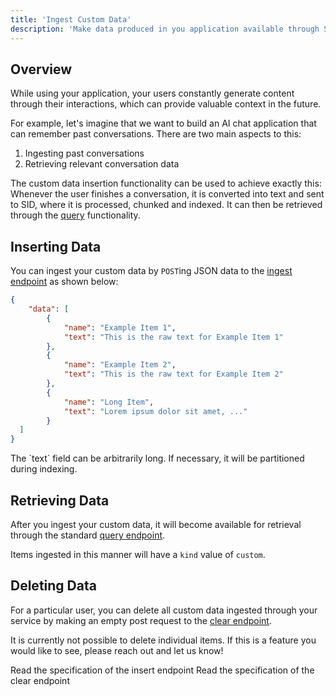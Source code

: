 ```yaml
---
title: 'Ingest Custom Data'
description: 'Make data produced in you application available through SID'
---
```

## Overview
While using your application, your users constantly generate content through their interactions,
which can provide valuable context in the future.

For example, let's imagine that we want to build an AI chat application that can remember past conversations.
There are two main aspects to this:
1. Ingesting past conversations   
2. Retrieving relevant conversation data

The custom data insertion functionality can be used to achieve exactly this:
Whenever the user finishes a conversation, 
it is converted into text and sent to SID, where it is processed, chunked and indexed.
It can then be retrieved through the [query](/build/query) functionality.

## Inserting Data
You can ingest your custom data by `POST`ing JSON data to the 
[ingest endpoint](/api-reference/endpoint/custom_insert)
as shown below:
```json
{
    "data": [
        {
            "name": "Example Item 1",
            "text": "This is the raw text for Example Item 1"
        },
        {
            "name": "Example Item 2",
            "text": "This is the raw text for Example Item 2"
        },
        {
            "name": "Long Item",
            "text": "Lorem ipsum dolor sit amet, ..."
        }
  ]
}
```
<Info>
The `text` field can be arbitrarily long. If necessary, it will be partitioned during indexing.
</Info>

## Retrieving Data
After you ingest your custom data, it will become available for retrieval through the
standard [query endpoint](/api-reference/endpoints/query).

Items ingested in this manner will have a `kind` value of `custom`.

## Deleting Data
For a particular user, you can delete all custom data ingested through your service by making 
an empty post request to the
[clear endpoint](/api-reference/endpoints/custom_clear).

It is currently not possible to delete individual items.
If this is a feature you would like to see, please reach out and let us know!

<CardGroup cols={2}>
<Card
title="Insert API Reference"
icon="rocket"
href="/api-reference/endpoint/custom_insert"
>
Read the specification of the insert endpoint
</Card>
<Card
title="Clear API Reference"
icon="rocket"
href="/api-reference/endpoint/custom_clear"
>
Read the specification of the clear endpoint
</Card>
</CardGroup>